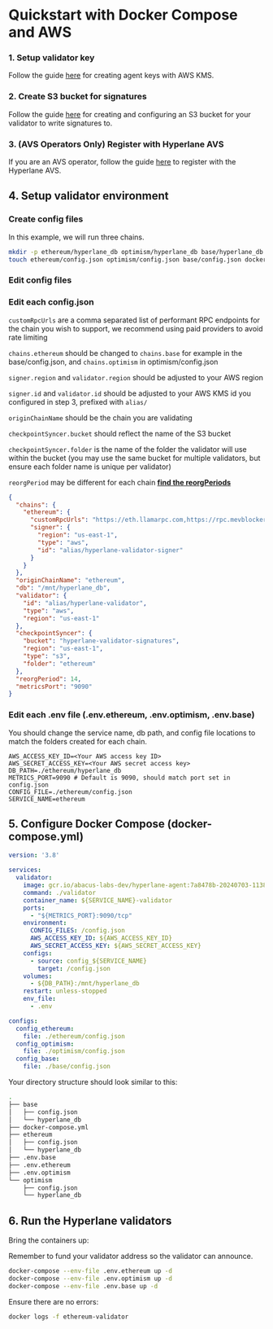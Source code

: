 # Quickstart with Docker Compose and AWS

### 1. Setup validator key

Follow the guide [here](set-up-agent-keys.mdx#2-aws-kms) for creating agent keys with AWS KMS.

### 2. Create S3 bucket for signatures

Follow the guide [here](./validators/validator-signatures-aws.mdx) for creating and configuring an S3 bucket for your validator to write signatures to.

### 3. (AVS Operators Only) Register with Hyperlane AVS

If you are an AVS operator, follow the guide [here](../guides/avs-operator-guide.mdx#4-register-your-operator) to register with the Hyperlane AVS.

## 4. Setup validator environment

### Create config files

In this example, we will run three chains. 

```bash
mkdir -p ethereum/hyperlane_db optimism/hyperlane_db base/hyperlane_db && \
touch ethereum/config.json optimism/config.json base/config.json docker-compose.yml .env.ethereum .env.optimism .env.base
```

### Edit config files

### Edit each config.json

`customRpcUrls` are a comma separated list of performant RPC endpoints for the chain you wish to support, we recommend using paid providers to avoid rate limiting

`chains.ethereum` should be changed to `chains.base` for example in the base/config.json, and `chains.optimism` in optimism/config.json

`signer.region` and `validator.region` should be adjusted to your AWS region

`signer.id` and `validator.id` should be adjusted to your AWS KMS id you configured in step 3, prefixed with `alias/`

`originChainName` should be the chain you are validating

`checkpointSyncer.bucket` should reflect the name of the S3 bucket

`checkpointSyncer.folder` is the name of the folder the validator will use within the bucket (you may use the same bucket for multiple validators, but ensure each folder name is unique per validator)

`reorgPeriod` may be different for each chain [**find the reorgPeriods**](https://github.com/hyperlane-xyz/hyperlane-registry/tree/main/chains)

```json
{
  "chains": {
    "ethereum": {
      "customRpcUrls": "https://eth.llamarpc.com,https://rpc.mevblocker.io",
      "signer": {
        "region": "us-east-1",
        "type": "aws",
        "id": "alias/hyperlane-validator-signer"
      }
    }
  },
  "originChainName": "ethereum",
  "db": "/mnt/hyperlane_db",
  "validator": {
    "id": "alias/hyperlane-validator",
    "type": "aws",
    "region": "us-east-1"
  },
  "checkpointSyncer": {
    "bucket": "hyperlane-validator-signatures",
    "region": "us-east-1",
    "type": "s3",
    "folder": "ethereum"
  },
  "reorgPeriod": 14,
  "metricsPort": "9090"
}
```

### Edit each .env file (.env.ethereum, .env.optimism, .env.base)

You should change the service name, db path, and config file locations to match the folders created for each chain.

```
AWS_ACCESS_KEY_ID=<Your AWS access key ID>
AWS_SECRET_ACCESS_KEY=<Your AWS secret access key>
DB_PATH=./ethereum/hyperlane_db
METRICS_PORT=9090 # Default is 9090, should match port set in config.json
CONFIG_FILE=./ethereum/config.json
SERVICE_NAME=ethereum
```

## 5. Configure Docker Compose (docker-compose.yml)

```yaml
version: '3.8'

services:
  validator:
    image: gcr.io/abacus-labs-dev/hyperlane-agent:7a8478b-20240703-113821
    command: ./validator
    container_name: ${SERVICE_NAME}-validator
    ports:
      - "${METRICS_PORT}:9090/tcp"
    environment:
      CONFIG_FILES: /config.json
      AWS_ACCESS_KEY_ID: ${AWS_ACCESS_KEY_ID}
      AWS_SECRET_ACCESS_KEY: ${AWS_SECRET_ACCESS_KEY}
    configs:
      - source: config_${SERVICE_NAME}
        target: /config.json
    volumes:
      - ${DB_PATH}:/mnt/hyperlane_db
    restart: unless-stopped
    env_file:
      - .env

configs:
  config_ethereum:
    file: ./ethereum/config.json
  config_optimism:
    file: ./optimism/config.json
  config_base:
    file: ./base/config.json
```

Your directory structure should look similar to this:

```bash
.
├── base
│   ├── config.json
│   └── hyperlane_db
├── docker-compose.yml
├── ethereum
│   ├── config.json
│   └── hyperlane_db
├── .env.base
├── .env.ethereum
├── .env.optimism
└── optimism
    ├── config.json
    └── hyperlane_db
```

## 6. Run the Hyperlane validators

Bring the containers up:

Remember to fund your validator address so the validator can announce.

```bash
docker-compose --env-file .env.ethereum up -d
docker-compose --env-file .env.optimism up -d
docker-compose --env-file .env.base up -d
```

Ensure there are no errors:

```bash
docker logs -f ethereum-validator
```


